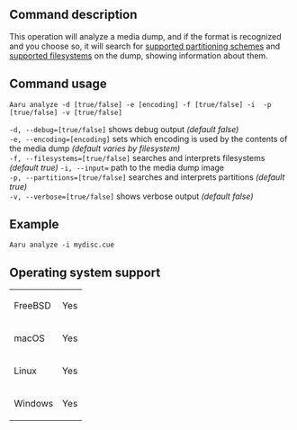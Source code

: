 ==Command description==
This operation will analyze a media dump, and if the format is recognized and you choose so, it will search for [[Partitioning-schemes-recognized-by-Aaru.md|supported partitioning schemes]] and [[Filesystems-recognized-by-Aaru.md|supported filesystems]] on the dump, showing information about them.

==Command usage==
<code>Aaru analyze -d [true/false] -e [encoding] -f [true/false] -i <dump> -p [true/false] -v [true/false]</code>

<code>-d, --debug=[true/false]</code> shows debug output ''(default false)''<br />
<code>-e, --encoding=[encoding]</code> sets which encoding is used by the contents of the media dump ''(default varies by filesystem)''<br />
<code>-f, --filesystems=[true/false]</code> searches and interprets filesystems ''(default true)''
<code>-i, --input=<dump></code> path to the media dump image<br />
<code>-p, --partitions=[true/false]</code> searches and interprets partitions ''(default true)''<br />
<code>-v, --verbose=[true/false]</code> shows verbose output ''(default false)''<br />

==Example==
<code>Aaru analyze -i mydisc.cue</code>

==Operating system support==
{|
| FreeBSD
| Yes
|-
| macOS
| Yes
|-
| Linux
| Yes
|-
| Windows
| Yes
|}
